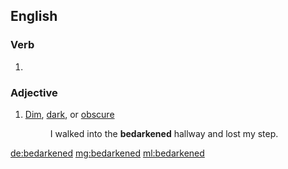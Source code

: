 ==English==

===Verb===
{{head|en|verb form}}

# {{en-past of|bedarken}}

===Adjective===
{{head|en|adjective}}

# [[dim|Dim]], [[dark]], or [[obscure]]
#: I walked into the '''bedarkened''' hallway and lost my step.

[[de:bedarkened]]
[[mg:bedarkened]]
[[ml:bedarkened]]